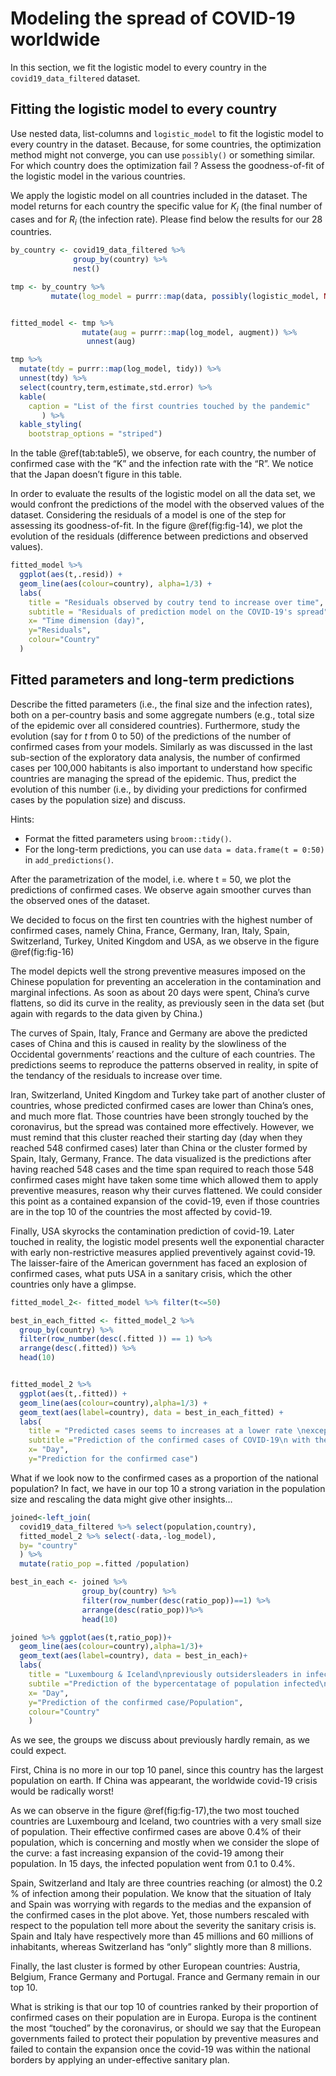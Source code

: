 # Modeling the spread of COVID-19 worldwide

In this section, we fit the logistic model to every country in the `covid19_data_filtered` dataset.

## Fitting the logistic model to every country

Use nested data, list-columns and `logistic_model` to fit the logistic model to every country in the dataset.
Because, for some countries, the optimization method might not converge, you can use `possibly()` or something similar.
For which country does the optimization fail ?
Assess the goodness-of-fit of the logistic model in the various countries.


We apply the logistic model on all countries included in the dataset. The model returns for each country the specific value for $K_{i}$ (the final number of cases and for  $R_{i}$ (the infection rate). Please find below the results for our 28 countries.

```r


by_country <- covid19_data_filtered %>%
              group_by(country) %>%
              nest()

tmp <- by_country %>%
         mutate(log_model = purrr::map(data, possibly(logistic_model, NA))) %>%   filter(!is.na(log_model))


fitted_model <- tmp %>% 
                mutate(aug = purrr::map(log_model, augment)) %>%
                 unnest(aug)

tmp %>%
  mutate(tdy = purrr::map(log_model, tidy)) %>%
  unnest(tdy) %>%
  select(country,term,estimate,std.error) %>%
  kable(
    caption = "List of the first countries touched by the pandemic"
       ) %>%
  kable_styling(
    bootstrap_options = "striped")
```

In the table \@ref(tab:table5), we observe, for each country, the number of confirmed case with the "K" and the infection rate with the "R". 
We notice that the Japan doesn't figure in this table. 


In order to evaluate the results of the logistic model on all the data set, we would confront the predictions of the model with the observed values of the dataset. Considering the residuals of a model is one of the step for assessing its goodness-of-fit.
 In the figure \@ref(fig:fig-14), we plot the evolution of the residuals (difference between predictions and observed values). 
```r

fitted_model %>%
  ggplot(aes(t,.resid)) +
  geom_line(aes(colour=country), alpha=1/3) +
  labs(
    title = "Residuals observed by coutry tend to increase over time",
    subtitle = "Residuals of prediction model on the COVID-19's spread",
    x= "Time dimension (day)",
    y="Residuals",
    colour="Country"
  )

```


## Fitted parameters and long-term predictions

Describe the fitted parameters (i.e., the final size and the infection rates), both on a per-country basis and some aggregate numbers (e.g., total size of the epidemic over all considered countries).
Furthermore, study the evolution (say for $t$ from 0 to 50) of the predictions of the number of confirmed cases from your models.
Similarly as was discussed in the last sub-section of the exploratory data analysis, the number of confirmed cases per 100,000 habitants is also important to understand how specific countries are managing the spread of the epidemic.
Thus, predict the evolution of this number (i.e., by dividing your predictions for confirmed cases by the population size) and discuss.

Hints:

* Format the fitted parameters using `broom::tidy()`.
* For the long-term predictions, you can use `data = data.frame(t = 0:50)` in `add_predictions()`.




After the parametrization of the model, i.e. where t = 50,  we plot the predictions of confirmed cases.
We observe again smoother curves than the observed ones of the dataset.

We decided to focus on the first ten countries with the highest number of confirmed cases, namely China, France, Germany, Iran, Italy, Spain, Switzerland, Turkey, United Kingdom and USA, as we observe in the figure \@ref(fig:fig-16)

The model depicts well the strong preventive measures imposed on the Chinese population for preventing an acceleration in the contamination and marginal infections. As soon as about 20 days were spent, China's curve flattens, so did its curve in the reality, as previously seen in the data set (but again with regards to the data given by China.)

The curves of Spain, Italy, France and Germany are above the predicted cases of China and this is caused in reality by the slowliness of the Occidental governments' reactions and the culture of each countries. The predictions seems to reproduce the patterns observed in reality, in spite of the tendancy of the residuals to increase over time.

Iran, Switzerland, United Kingdom and Turkey take part of another cluster of countries, whose predicted confirmed cases are lower than China's ones, and much more flat. Those countries have been strongly touched by the coronavirus, but the spread was contained more effectively. However, we must remind that this cluster reached their starting day (day when they reached 548 confirmed cases) later than  China or the cluster formed by Spain, Italy, Germany, France. The data visualized is the predictions after having reached 548 cases and the time span required to reach those 548 confirmed cases might have taken some time which allowed them to apply preventive measures, reason why their curves flattened. We could consider this point as a contained expansion of the covid-19, even if those countries are in the top 10 of the countries the most affected by covid-19.

Finally, USA  skyrocks the contamination prediction of covid-19. Later touched in reality, the logistic model presents well the exponential character with early non-restrictive measures applied preventively against covid-19. The laisser-faire of the American government has faced an explosion of confirmed cases, what puts USA in a sanitary crisis, which the other countries only have a glimpse.



```r

fitted_model_2<- fitted_model %>% filter(t<=50)

best_in_each_fitted <- fitted_model_2 %>%
  group_by(country) %>% 
  filter(row_number(desc(.fitted )) == 1) %>%
  arrange(desc(.fitted)) %>%
  head(10)


fitted_model_2 %>%
  ggplot(aes(t,.fitted)) +
  geom_line(aes(colour=country),alpha=1/3) +
  geom_text(aes(label=country), data = best_in_each_fitted) +
  labs( 
    title = "Predicted cases seems to increases at a lower rate \nexcept for USA",
    subtitle ="Prediction of the confirmed cases of COVID-19\n with the logistic model",
    x= "Day",
    y="Prediction for the confirmed case") 

```



What if we look now to the confirmed cases as a proportion of the national population? In fact, we have in our top 10 a strong variation in the population size and rescaling the data might give other insights...
```r
joined<-left_join(
  covid19_data_filtered %>% select(population,country),
  fitted_model_2 %>% select(-data,-log_model),
  by= "country"
  ) %>%
  mutate(ratio_pop =.fitted /population)

best_in_each <- joined %>%
                group_by(country) %>%
                filter(row_number(desc(ratio_pop))==1) %>%
                arrange(desc(ratio_pop))%>%
                head(10)

joined %>% ggplot(aes(t,ratio_pop))+
  geom_line(aes(colour=country),alpha=1/3)+
  geom_text(aes(label=country), data = best_in_each)+
  labs(
    title = "Luxembourg & Iceland\npreviously outsidersleaders in infection rate",
    subtile ="Prediction of the bypercentatage of population infected\nby COVID-19 with the logistic model",
    x= "Day",
    y="Prediction of the confirmed case/Population",
    colour="Country"
    ) 

```
As we see, the groups we discuss about previously hardly remain, as we could expect.

First, China is no more in our top 10 panel, since this country has the largest population on earth. If China was appearant, the worldwide covid-19 crisis would be radically worst!

As we can observe in the figure \@ref(fig:fig-17),the two most touched countries are Luxembourg and Iceland, two countries with a very small size of population. Their effective confirmed cases are above 0.4% of their population, which is concerning and mostly when we consider the slope of the curve: a fast increasing expansion of the covid-19 among their population. In 15 days, the infected population went from 0.1 to 0.4%.

Spain, Switzerland and Italy are three countries reaching (or almost) the 0.2 % of infection among their population. We know that the situation of Italy and Spain was worrying with regards to the medias and the expansion of the confirmed cases in the plot above. Yet, those numbers rescaled with respect to the population tell more about the severity the sanitary crisis is. Spain and Italy have respectively more than 45 millions and 60 millions of inhabitants, whereas Switzerland has "only" slightly more than 8 millions.

Finally, the last cluster is formed by other European countries: Austria, Belgium, France Germany and Portugal. France and Germany remain in our top 10. 

What is striking is that our top 10 of countries ranked by their proportion of confirmed cases on their population are in Europa. Europa is the continent the most "touched" by the coronavirus, or should we say that the European governments failed to protect their population by preventive measures and failed to contain the expansion once the covid-19 was within the national borders by applying an under-effective sanitary plan.
